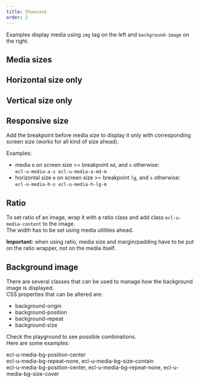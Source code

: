 ```yaml
---
title: Showcase
order: 2
---
```



Examples display media using `img` tag on the left and
`background-image` on the right.

## Media sizes

<Playground system="eu" selectedKind="utilities-media" selectedStory="custom">
  <Media type="a" token="s" />
  <Media type="a" token="m" />
</Playground>

## Horizontal size only

<Playground system="eu" selectedKind="utilities-media" selectedStory="custom">
  <Media type="h" token="s" />
  <Media type="h" token="m" />
</Playground>

## Vertical size only

<Playground system="eu" selectedKind="utilities-media" selectedStory="custom">
  <Media type="v" token="s" />
  <Media type="v" token="m" />
</Playground>

## Responsive size

Add the breakpoint before media size to display it only with corresponding screen size (works for all kind of size ahead).

Examples:

- media `m` on screen size >= breakpoint `md`, and `s` otherwise:  
  `ecl-u-media-a-s ecl-u-media-a-md-m`
- horizontal size `m` on screen size >= breakpoint `lg`, and `s` otherwise:  
  `ecl-u-media-h-s ecl-u-media-h-lg-m`

## Ratio

To set ratio of an image, wrap it with a ratio class and add class `ecl-u-media-content` to the image.  
The width has to be set using media utilities ahead.

**Important:** when using ratio, media size and margin/padding have to be put on the ratio wrapper, not on the media itself.

<Playground system="eu" selectedKind="utilities-media" selectedStory="custom">
  <MediaRatio type="h" token="m" ratio="16-9" />
  <MediaRatio type="h" token="m" ratio="4-3" />
  <MediaRatio type="h" token="m" ratio="3-2" />
  <MediaRatio type="h" token="m" ratio="1-1" />
</Playground>

## Background image

There are several classes that can be used to manage how the background image is displayed.  
CSS properties that can be altered are:

- background-origin
- background-position
- background-repeat
- background-size

Check the playground to see possible combinations.  
Here are some examples:

<Playground system="eu" selectedKind="utilities-media" selectedStory="custom">
  <div className="demo-media-bg ecl-u-media-a-m ecl-u-media-bg-position-center" />
  <span className="ecl-u-type-m">ecl-u-media-bg-position-center</span>
  <div className="demo-media-bg ecl-u-media-a-m ecl-u-media-bg-repeat-none ecl-u-media-bg-size-contain" />
  <span className="ecl-u-type-m">
    ecl-u-media-bg-repeat-none, ecl-u-media-bg-size-contain
  </span>
  <div className="demo-media-bg ecl-u-media-a-m ecl-u-media-bg-position-center ecl-u-media-bg-repeat-none ecl-u-media-bg-size-cover" />
  <span className="ecl-u-type-m">
    ecl-u-media-bg-position-center, ecl-u-media-bg-repeat-none,
    ecl-u-media-bg-size-cover
  </span>
</Playground>
